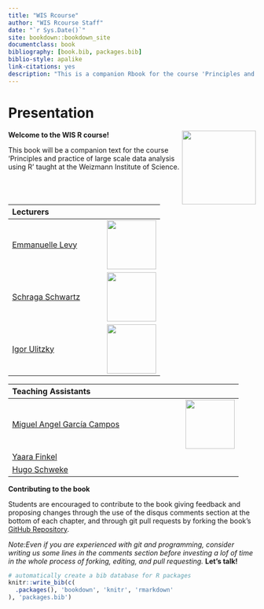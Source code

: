 ```yaml
--- 
title: "WIS Rcourse"
author: "WIS Rcourse Staff"
date: "`r Sys.Date()`"
site: bookdown::bookdown_site
documentclass: book
bibliography: [book.bib, packages.bib]
biblio-style: apalike
link-citations: yes
description: "This is a companion Rbook for the course 'Principles and practice of large scale data analysis using R' taught at the Weizmann Institute of Science"
---
```


# Presentation 

<img style="float: right;" src="media/koffleR.jpg" height="150">

**Welcome to the WIS R course!**

This book will be a companion text for the course 'Principles and practice of
large scale data analysis using R' taught at the Weizmann Institute of Science.


|**Lecturers** | |
|:--|--:|
|[Emmanuelle Levy](https://www.weizmann.ac.il/sb/faculty_pages/ELevy/people.html) |![](https://external-content.duckduckgo.com/iu/?u=http%3A%2F%2Fwww.weizmann.ac.il%2Fsb%2Ffaculty_pages%2FELevy%2Fimages%2Fpeople%2Felevy.jpg&f=1&nofb=1){height=100px}|
|[Schraga Schwartz](https://www.weizmann.ac.il/molgen/Schwartz/) |![](https://external-content.duckduckgo.com/iu/?u=https%3A%2F%2Fwww.cnaf.org.cn%2Fwp-content%2Fuploads%2F2019%2F08%2FSchraga-Schwartz.jpg){height=100px} |
|[Igor Ulitzky](https://www.weizmann.ac.il/Biological_Regulation/IgorUlitsky/home) |![](https://external-content.duckduckgo.com/iu/?u=http%3A%2F%2Fblavatnikawards.org%2Fmedia%2Ffiler_public_thumbnails%2Ffiler_public%2Fd4%2Fee%2Fd4ee2659-4384-4993-885d-06b864213180%2Figor_ulitsky_headshot-250x375.jpg__445x564_q85.jpg){height=100px}|

|**Teaching Assistants** | |
|:--|--:|
|[Miguel Angel García Campos](https://angelcampos.github.io/)| ![](https://pbs.twimg.com/profile_images/1315038164222967810/atIJmERS_400x400.jpg){height=100px}|
|[Yaara Finkel](mailto:yaara.finkel@weizmann.ac.il)| |
|[Hugo Schweke](mailto:hugo.schweke@weizmann.ac.il)| |


**Contributing to the book**

Students are encouraged to contribute to the book giving feedback and proposing
changes through the use of the disqus comments section at the bottom of each 
chapter, and through git pull requests by forking the book's 
[GitHub Repository](https://github.com/WIS-Rcourse/WIS_Rcourse_book). 

*Note:Even if you are experienced with git and programming, consider writing us
some lines in the comments section before investing a lof of time in the whole 
process of forking, editing, and pull requesting.* **Let's talk!**


```r
# automatically create a bib database for R packages
knitr::write_bib(c(
  .packages(), 'bookdown', 'knitr', 'rmarkdown'
), 'packages.bib')
```
